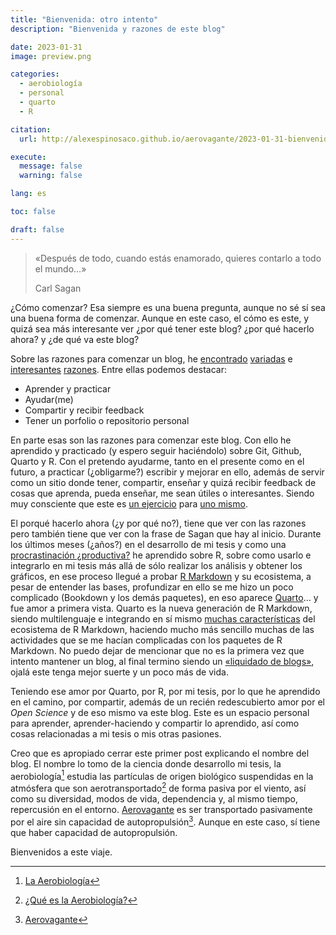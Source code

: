 ```yaml
---
title: "Bienvenida: otro intento"
description: "Bienvenida y razones de este blog"

date: 2023-01-31
image: preview.png

categories:
  - aerobiología
  - personal
  - quarto
  - R

citation: 
  url: http://alexespinosaco.github.io/aerovagante/2023-01-31-bienvenida/

execute: 
  message: false
  warning: false

lang: es

toc: false

draft: false
---
```


> «Después de todo, cuando estás enamorado, quieres contarlo a todo el mundo...»
>
> Carl Sagan

¿Cómo comenzar? Esa siempre es una buena pregunta, aunque no sé sí sea una buena forma de comenzar. Aunque en este caso, el cómo es este, y quizá sea más interesante ver ¿por qué tener este blog? ¿por qué hacerlo ahora? y ¿de qué va este blog?

Sobre las razones para comenzar un blog, he [encontrado](https://ivelasq.quarto.pub/building-a-blog-with-quarto/intro/why-blog/) [variadas](http://varianceexplained.org/r/start-blog/) e [interesantes](https://medium.com/@racheltho/why-you-yes-you-should-blog-7d2544ac1045) [razones](https://blogs.shmuhammad.com/blog/whyblog/whyblog.html#fn2). Entre ellas podemos destacar:

-   Aprender y practicar
-   Ayudar(me)
-   Compartir y recibir feedback
-   Tener un porfolio o repositorio personal

En parte esas son las razones para comenzar este blog. Con ello he aprendido y practicado (y espero seguir haciéndolo) sobre Git, Github, Quarto y R. Con el pretendo ayudarme, tanto en el presente como en el futuro, a practicar (¿obligarme?) escribir y mejorar en ello, además de servir como un sitio donde tener, compartir, enseñar y quizá recibir feedback de cosas que aprenda, pueda enseñar, me sean útiles o interesantes. Siendo muy consciente que este es [un ejercicio](https://jozef.io/r914-one-year-r-blogging/) para [uno mismo](https://albert-rapp.de/posts/13_quarto_blog_writing_guide/13_quarto_blog_writing_guide.html#writing-tips).

El porqué hacerlo ahora (¿y por qué no?), tiene que ver con las razones pero también tiene que ver con la frase de Sagan que hay al inicio. Durante los últimos meses (¿años?) en el desarrollo de mi tesis y como una [procrastinación ¿productiva?](http://www.structuredprocrastination.com) he aprendido sobre R, sobre como usarlo e integrarlo en mi tesis más allá de sólo realizar los análisis y obtener los gráficos, en ese proceso llegué a probar [R Markdown](https://rmarkdown.rstudio.com) y su ecosistema, a pesar de entender las bases, profundizar en ello se me hizo un poco complicado (Bookdown y los demás paquetes), en eso aparece [Quarto](https://quarto.org)… y fue amor a primera vista. Quarto es la nueva generación de R Markdown, siendo multilenguaje e integrando en sí mismo [muchas características](https://quarto.org/docs/gallery/) del ecosistema de R Markdown, haciendo mucho más sencillo muchas de las actividades que se me hacían complicadas con los paquetes de R Markdown. No puedo dejar de mencionar que no es la primera vez que intento mantener un blog, al final termino siendo un [«liquidado de blogs»](https://perezp44.github.io/taller.primer.blog/taller/slides.html#/sobre-mi-pedro-j.-pérez), ojalá este tenga mejor suerte y un poco más de vida.

Teniendo ese amor por Quarto, por R, por mi tesis, por lo que he aprendido en el camino, por compartir, además de un recién redescubierto amor por el *Open Science* y de eso mismo va este blog. Este es un espacio personal para aprender, aprender-haciendo y compartir lo aprendido, así como cosas relacionadas a mi tesis o mis otras pasiones. 

Creo que es apropiado cerrar este primer post explicando el nombre del blog. El nombre lo tomo de la ciencia donde desarrollo mi tesis, la aerobiología[^1] estudia las partículas de origen biológico suspendidas en la atmósfera que son aerotransportado[^2] de forma pasiva por el viento, así como su diversidad, modos de vida, dependencia y, al mismo tiempo, repercusión en el entorno.
[Aerovagante](https://alexespinosaco.github.io/aerovagante.html) es ser transportado pasivamente por el aire sin capacidad de autopropulsión[^3]. Aunque en este caso, sí tiene que haber capacidad de autopropulsión.

Bienvenidos a este viaje.

[^1]: [La Aerobiología](https://www.uco.es/aerobiologia/aerobiologia/aerobiologia.html)
[^2]: [¿Qué es la Aerobiología?](https://aerobiologia.cat/pia/es/introduction)
[^3]: [Aerovagante](https://www.plantasyhongos.es/glosario/aerovagante.htm)
